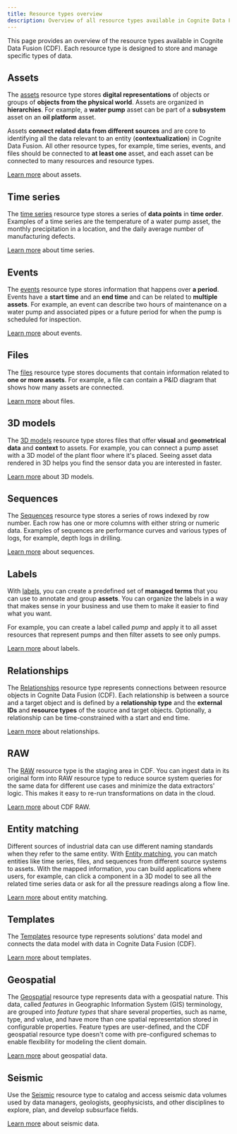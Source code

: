 ```yaml
---
title: Resource types overview
description: Overview of all resource types available in Cognite Data Fusion.
---
```


This page provides an overview of the resource types available in Cognite Data Fusion (CDF). Each resource type is designed to store and manage specific types of data.

## Assets

The [assets](/api#tag/Assets) resource type stores **digital representations** of objects or groups of **objects from the physical world**. Assets are organized in **hierarchies**. For example, a **water pump** asset can be part of a **subsystem** asset on an **oil platform** asset.

Assets **connect related data from different sources** and are core to identifying all the data relevant to an entity (**contextualization**) in Cognite Data Fusion. All other resource types, for example, time series, events, and files should be connected to **at least one** asset, and each asset can be connected to many resources and resource types.

[Learn more](assets.md) about assets.

## Time series

The [time series](/api#tag/Time-series) resource type stores a series of **data points** in **time order**. Examples of a time series are the temperature of a water pump asset, the monthly precipitation in a location, and the daily average number of manufacturing defects.

[Learn more](timeseries.md) about time series.

## Events

The [events](/api#tag/Events) resource type stores information that happens over **a period**. Events have a **start time** and an **end time** and can be related to **multiple assets**. For example, an event can describe two hours of maintenance on a water pump and associated pipes or a future period for when the pump is scheduled for inspection.

[Learn more](events.md) about events.

## Files

The [files](/api#tag/Files) resource type stores documents that contain information related to **one or more assets**. For example, a file can contain a P&ID diagram that shows how many assets are connected.

[Learn more](files.md) about files.

## 3D models

The [3D models](/api#tag/3D-Models/operation/create3DModels/) resource type stores files that offer **visual** and **geometrical data** and **context** to assets. For example, you can connect a pump asset with a 3D model of the plant floor where it's placed. Seeing asset data rendered in 3D helps you find the sensor data you are interested in faster.

[Learn more](3dmodels.md) about 3D models.

## Sequences

The [Sequences](/api#tag/Sequences) resource type stores a series of rows indexed by row number. Each row has one or more columns with either string or numeric data. Examples of sequences are performance curves and various types of logs, for example, depth logs in drilling.

[Learn more](sequences.md) about sequences.

## Labels

With [labels](/api#tag/Labels), you can create a predefined set of **managed terms** that you can use to annotate and group **assets**. You can organize the labels in a way that makes sense in your business and use them to make it easier to find what you want.

For example, you can create a label called _pump_ and apply it to all asset resources that represent pumps and then filter assets to see only pumps.

[Learn more](labels.md) about labels.

## Relationships

The [Relationships](/api#tag/Relationships) resource type represents connections between resource objects in Cognite Data Fusion (CDF). Each relationship is between a source and a target object and is defined by a **relationship type** and the **external IDs** and **resource types** of the source and target objects. Optionally, a relationship can be time-constrained with a start and end time.

<!-- What can I use it for? -->

[Learn more](relationships.md) about relationships.

## RAW

The [RAW](/api#tag/Raw) resource type is the staging area in CDF. You can ingest data in its original form into RAW resource type to reduce source system queries for the same data for different use cases and minimize the data extractors' logic. This makes it easy to re-run transformations on data in the cloud.

[Learn more](raw.md) about CDF RAW.

## Entity matching

Different sources of industrial data can use different naming standards when they refer to the same entity. With [Entity matching](/api#tag/Entity-matching), you can match entities like time series, files, and sequences from different source systems to assets. With the mapped information, you can build applications where users, for example, can click a component in a 3D model to see all the related time series data or ask for all the pressure readings along a flow line.

[Learn more](entity_matching.md) about entity matching.

## Templates

The [Templates](templates.md) resource type represents solutions' data model and connects the data model with data in Cognite Data Fusion (CDF).

<!-- What can I use it for? -->

[Learn more](templates.md) about templates.

## Geospatial

The [Geospatial](/api#tag/Geospatial) resource type represents data with a geospatial nature. This data, called _features_ in Geographic Information System (GIS) terminology, are grouped into _feature types_ that share several properties, such as name, type, and value, and have more than one spatial representation stored in configurable properties. Feature types are user-defined, and the CDF geospatial resource type doesn't come with pre-configured schemas to enable flexibility for modeling the client domain.

[Learn more](geospatial.md) about geospatial data.

## Seismic

Use the [Seismic](/sdks/seismic/api/v1/v1.md) resource type to catalog and access seismic data volumes used by data managers, geologists, geophysicists, and other disciplines to explore, plan, and develop subsurface fields.

[Learn more](seismic.md) about seismic data.
